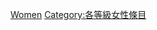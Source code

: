 {{Emptycat}}
{{Articles by Quality|topic=女性|project=女性|format=toc}}

[[Category:初级条目|Women]]
[[Category:各等級女性條目‎|Category:各等級女性條目‎]]